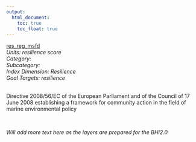 ```yaml
---
output:
  html_document:
    toc: true
    toc_float: true
---
```


[res_reg_msfd](https://github.com/OHI-Science/bhi/blob/master/baltic/layers/res_reg_msfd_bhi2015.csv)\
*Units: resilience score*\
*Category:*\
*Subcategory:*\
*Index Dimension: Resilience*\
*Goal Targets: resilience*\
<br>

Directive 2008/56/EC of the European Parliament and of the Council of 17 June 2008 establishing a framework for community action in the field of marine environmental policy

<br>

*Will add more text here as the layers are prepared for the BHI2.0*

<br>



<br>

